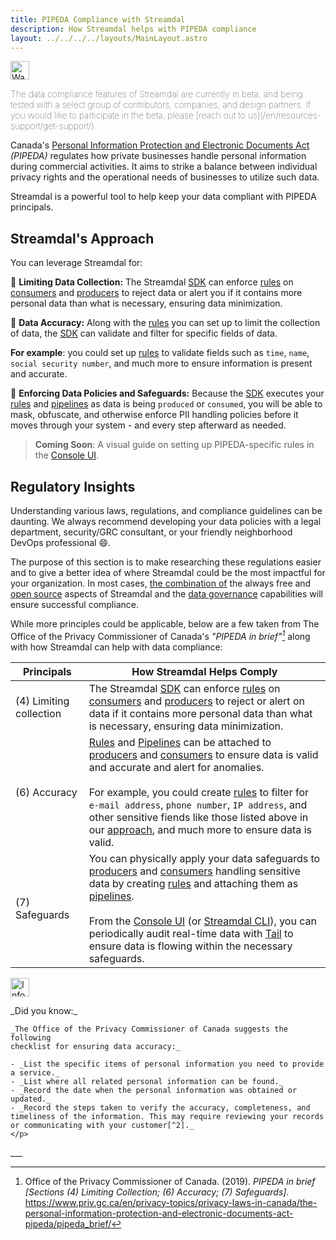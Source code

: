 ```yaml
---
title: PIPEDA Compliance with Streamdal
description: How Streamdal helps with PIPEDA compliance
layout: ../../../../layouts/MainLayout.astro
---
```



<Notification type="warning">
  <img src={warning} alt="Warning" width="30px" height="30px" />
  <p style="font-weight: lighter;">The data compliance features of Streamdal 
  are currently in beta, and being tested with a select group of contributors, 
  companies, and design partners. If you would like to participate in the beta, 
  please 
  [reach out to us](/en/resources-support/get-support/).</p>
</Notification>


Canada's <a href="https://www.priv.gc.ca/en/privacy-topics/privacy-laws-in-canada/the-personal-information-protection-and-electronic-documents-act-pipeda/" target="_blank">Personal Information Protection and Electronic Documents Act</a> 
_(PIPEDA)_ regulates how private businesses handle personal information during 
commercial activities. It aims to strike a balance between individual privacy 
rights and the operational needs of businesses to utilize such data.

Streamdal is a powerful tool to help keep your data compliant with PIPEDA 
principals.

## Streamdal's Approach

You can leverage Streamdal for:

🚷 **<span class="ykeyword">Limiting Data Collection</span>:** The Streamdal [SDK](/en/core-components/sdk/) can enforce <a href="/en/resources-support/glossary/#rule-or-step" class="pkeyword">rules</a> on <a href="/en/resources-support/glossary/#consumer" class="pkeyword">consumers</a> and <a href="/en/resources-support/glossary/#producer" class="pkeyword">producers</a> to reject data or alert you if it contains more personal data than what is necessary, ensuring data minimization.

🎯 **<span class="ykeyword">Data Accuracy</span>:** Along with the <a href="/en/resources-support/glossary/#rule-or-step" class="pkeyword">rules</a> you can set up to limit the collection of data, the [SDK](/en/core-components/sdk/) can validate and filter for specific fields of data.

**For example**: you could set up <a href="/en/resources-support/glossary/#rule-or-step" class="pkeyword">rules</a> to validate fields such as `time`, `name`,  `social security number`, and much more to ensure information is present and accurate. 

🚓 **<span class="ykeyword">Enforcing Data Policies and Safeguards</span>:** Because the [SDK](/en/core-components/sdk/) executes your <a href="/en/resources-support/glossary/#rule-or-step" class="pkeyword">rules</a> and <a href="/en/resources-support/glossary/#pipeline-or-ruleset" class="pkeyword">pipelines</a> as data is being `produced` or `consumed`, you will be able to mask, obfuscate, and otherwise enforce PII handling policies before it moves through your system - and every step afterward as needed.   

> **Coming Soon**: A visual guide on setting up PIPEDA-specific rules in the 
[Console UI](/en/core-components/console-ui/).

## Regulatory Insights

Understanding various laws, regulations, and compliance guidelines can be 
daunting. We always recommend developing your data policies with a legal 
department, security/GRC consultant, or your friendly neighborhood DevOps 
professional 😄.

The purpose of this section is to make researching these regulations easier and 
to give a better idea of where Streamdal could be the most impactful for your 
organization. In most cases, <u>the combination of</u> the always free and 
[open source](/en/resources-support/open-source/) aspects of Streamdal and the 
[data governance](/en/data-governance/overview/) capabilities will ensure 
successful compliance. 

While more principles could be applicable, below are a few taken from 
The Office of the Privacy Commissioner of Canada's _"PIPEDA in brief"[^1]_ 
along with how Streamdal can help with data compliance:

| Principals | How Streamdal Helps Comply |
|-|-|
| (4) Limiting collection | The Streamdal [SDK](/en/core-components/sdk/) can enforce [rules](/en/resources-support/glossary/#rule-or-step) on [consumers](/en/resources-support/glossary/#consumer) and [producers](/en/resources-support/glossary/#producer) to reject or alert on data if it contains more personal data than what is necessary, ensuring data minimization.|
| (6) Accuracy | [Rules](/en/resources-support/glossary/#rule-or-step) and [Pipelines](/en/resources-support/glossary/#pipeline-or-ruleset) can be attached to [producers](/en/resources-support/glossary/#producer) and [consumers](/en/resources-support/glossary/#consumer) to ensure data is valid and accurate and alert for anomalies. <br /><br />For example, you could create [rules](/en/resources-support/glossary/#rule-or-step) to filter for `e-mail address`, `phone number`, `IP address`, and other sensitive fiends like those listed above in our [approach](/en/data-governance/compliance/pipeda#streamdals-approach), and much more to ensure data is valid. |
| (7) Safeguards | You can physically apply your data safeguards to [producers](/en/resources-support/glossary/#producer) and [consumers](/en/resources-support/glossary/#consumer) handling sensitive data by creating [rules](/en/resources-support/glossary/#rule-or-step) and attaching them as [pipelines](/en/resources-support/glossary/#pipeline-or-ruleset). <br /><br />From the [Console UI](/en/core-components/console-ui/) (or [Streamdal CLI](/en/guides/tail/#cli)), you can periodically audit real-time data with [Tail](/en/guides/tail/) to ensure data is flowing within the necessary safeguards. |


<Notification type="information">
  <img src={info} alt="Information" width="30px" height="30px" />
  <div class="prose-md prose-p:my-2 prose-a:text-purple-dark prose-a:underline">
    <p>
    _Did you know:_ 
    
    _The Office of the Privacy Commissioner of Canada suggests the following 
    checklist for ensuring data accuracy:_
    
    - _List the specific items of personal information you need to provide a service._
    - _List where all related personal information can be found._
    - _Record the date when the personal information was obtained or updated._
    - _Record the steps taken to verify the accuracy, completeness, and timeliness of the information. This may require reviewing your records or communicating with your customer[^2]._ 
    </p>
  </div>
</Notification>
___

[^1]: Office of the Privacy Commissioner of Canada. (2019). _PIPEDA in brief [Sections (4) Limiting Collection; (6) Accuracy; (7) Safeguards]._ https://www.priv.gc.ca/en/privacy-topics/privacy-laws-in-canada/the-personal-information-protection-and-electronic-documents-act-pipeda/pipeda_brief/
[^2]: Office of the Privacy Commissioner of Canada. (2021). _PIPEDA Fair Information Principle 6 – Accuracy: Tips._ https://www.priv.gc.ca/en/privacy-topics/privacy-laws-in-canada/the-personal-information-protection-and-electronic-documents-act-pipeda/p_principle/principles/p_accuracy/